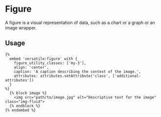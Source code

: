 # Figure

A figure is a visual representation of data, such as a chart or a graph or an image wrapper.

## Usage

```twig
{%
  embed 'versatile:figure' with {
    figure_utility_classes: ['my-3'],
    align: 'center',
    caption: 'A caption describing the context of the image.',
    attributes: attributes.setAttribute('class', ['additional-attributes'])
  }
%}
  {% block image %}
    <img src="path/to/image.jpg" alt="Descriptive text for the image" class="img-fluid">
  {% endblock %}
{% endembed %}
```
